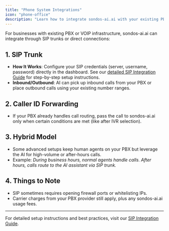 ```yaml
---
title: "Phone System Integrations"
icon: "phone-office"
description: "Learn how to integrate sondos-ai.ai with your existing PBX or VOIP infrastructure through SIP trunks"
---
```


For businesses with existing PBX or VOIP infrastructure, sondos-ai.ai can integrate through SIP trunks or direct connections:

## 1. SIP Trunk

- **How It Works**: Configure your SIP credentials (server, username, password) directly in the dashboard. See our [detailed SIP Integration Guide](/provisioning/sip-trunking/sip-integration) for step-by-step setup instructions.
- **Inbound/Outbound**: AI can pick up inbound calls from your PBX or place outbound calls using your existing number ranges.

## 2. Caller ID Forwarding

- If your PBX already handles call routing, pass the call to sondos-ai.ai only when certain conditions are met (like after IVR selection).

## 3. Hybrid Model

- Some advanced setups keep human agents on your PBX but leverage the AI for high-volume or after-hours calls.
- Example: _During business hours, normal agents handle calls. After hours, calls route to the AI assistant via SIP trunk._

## 4. Things to Note

- SIP sometimes requires opening firewall ports or whitelisting IPs.
- Carrier charges from your PBX provider still apply, plus any sondos-ai.ai usage fees.

---

For detailed setup instructions and best practices, visit our [SIP Integration Guide](/provisioning/sip-trunking/sip-integration).

